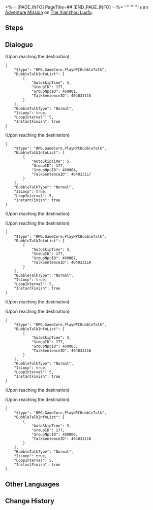 <%-- [PAGE_INFO]
PageTitle=##
[END_PAGE_INFO] --%>
{{Stub|Dialogue.}}
{{Mission Infobox
|id            = 4040241
|title         = 
|image         = <!--Mission .png-->
|type          = Adventure
|event_name    = 
|chapter       = 
|requirements  = [[Trailblaze Mission]] ''[[Humming Antlers, Entwined Horns]]'' completed
|summary       = <!--official mission summary from Fate's Atlas-->
|characters    = Trailblazer
|startLocation = [[The Xianzhou Luofu]] - [[Artisanship Commission]]
|world         = The Xianzhou Luofu
|area          = Artisanship Commission
|prev          = 
|next          = 
|rewards       = Credit*5,000
}}
'''''''''' is an [[Adventure Mission]] on [[The Xianzhou Luofu]].

==Steps==


<!--
==Gameplay Notes==

--><!--
==Trial Character==

-->
==Dialogue==
{{Stub Dialogue}}
;(Upon reaching the destination)
<pre>{
	"$type": "RPG.GameCore.PlayNPCBubbleTalk",
	"BubbleTalkInfoList": [
		{
			"AutoSkipTime": 5,
			"GroupID": 177,
			"GroupNpcID": 400001,
			"TalkSentenceID": 404033115
		}
	],
	"BubbleTalkType": "Normal",
	"IsLoop": true,
	"LoopInterval": 5,
	"InstantFinish": true
}</pre>
;(Upon reaching the destination)
<pre>{
	"$type": "RPG.GameCore.PlayNPCBubbleTalk",
	"BubbleTalkInfoList": [
		{
			"AutoSkipTime": 5,
			"GroupID": 177,
			"GroupNpcID": 400004,
			"TalkSentenceID": 404033117
		}
	],
	"BubbleTalkType": "Normal",
	"IsLoop": true,
	"LoopInterval": 5,
	"InstantFinish": true
}</pre>
;(Upon reaching the destination)

;(Upon reaching the destination)
<pre>{
	"$type": "RPG.GameCore.PlayNPCBubbleTalk",
	"BubbleTalkInfoList": [
		{
			"AutoSkipTime": 5,
			"GroupID": 177,
			"GroupNpcID": 400007,
			"TalkSentenceID": 404033119
		}
	],
	"BubbleTalkType": "Normal",
	"IsLoop": true,
	"LoopInterval": 5,
	"InstantFinish": true
}</pre>
;(Upon reaching the destination)

;(Upon reaching the destination)
<pre>{
	"$type": "RPG.GameCore.PlayNPCBubbleTalk",
	"BubbleTalkInfoList": [
		{
			"AutoSkipTime": 5,
			"GroupID": 177,
			"GroupNpcID": 400003,
			"TalkSentenceID": 404033116
		}
	],
	"BubbleTalkType": "Normal",
	"IsLoop": true,
	"LoopInterval": 5,
	"InstantFinish": true
}</pre>
;(Upon reaching the destination)

;(Upon reaching the destination)
<pre>{
	"$type": "RPG.GameCore.PlayNPCBubbleTalk",
	"BubbleTalkInfoList": [
		{
			"AutoSkipTime": 5,
			"GroupID": 177,
			"GroupNpcID": 400006,
			"TalkSentenceID": 404033118
		}
	],
	"BubbleTalkType": "Normal",
	"IsLoop": true,
	"LoopInterval": 5,
	"InstantFinish": true
}</pre>
{{Dialogue End}}

==Other Languages==
{{Other Languages
|en   = 
|zhs  = 
|zht  = 
|ja   = 
|ko   = 
|es   = 
|fr   = 
|ru   = 
|th   = 
|vi   = 
|de   = 
|id   = 
|pt   = 
}}

==Change History==
{{Change History|1.2}}
